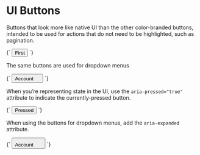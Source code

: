 
<Meta title="Atoms/Button/UI" />

# UI Buttons

Buttons that look more like native UI than the other color-branded buttons, intended to be used for actions that do not need to be highlighted, such as pagination.


<Canvas>
  <Story name="UI">
    {`
      <button type="button" class="a-button a-button--ui u-h6">
        First
      </button>
    `}
  </Story>
</Canvas>

The same buttons are used for dropdown menus

<Canvas>
  <Story name="Dropdown">
    {`
      <button type="button" class="a-button a-button--ui u-h6" aria-controls="element-id" aria-expanded="false">
        <span class="a-button__label">Account</span>
        <svg width="14" height="14" class="a-button__icon a-icon a-icon--m" aria-hidden="true" focusable="false">
          <use xlink:href="${icons}#icon-caret-down"></use>
        </svg>
      </button>
    `}
  </Story>
</Canvas>


When you’re representing state in the UI, use the `aria-pressed="true"` attribute to indicate the currently-pressed button.

<Canvas>
  <Story name="[aria-pressed]">
    {`
      <button type="button" class="a-button a-button--ui u-h6" aria-pressed="true">
        Pressed
      </button>
    `}
  </Story>
</Canvas>

When using the buttons for dropdown menus, add the `aria-expanded` attribute.

<Canvas>
  <Story name="Dropdown [expanded]">
    {`
      <button type="button" class="a-button a-button--ui u-h6" aria-controls="element-id" aria-expanded="true">
        <span class="a-button__label">Account</span>
        <svg width="20" height="20" class="a-button__icon a-icon a-icon--m" aria-hidden="true" focusable="false">
          <use xlink:href="${icons}#icon-caret-down"></use>
        </svg>
      </button>
    `}
  </Story>
</Canvas>
